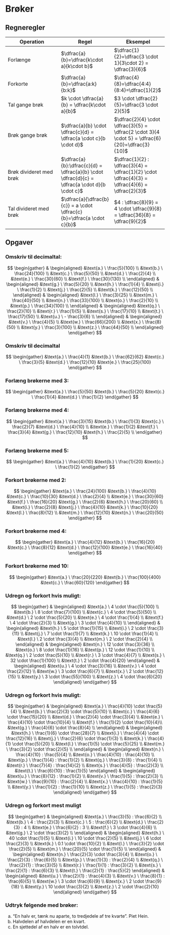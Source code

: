 # Brøker

## Regneregler

| Operation | Regel | Eksempel |
| --- | --- | --- |
| Forlænge | $\dfrac{a}{b}=\dfrac{k\cdot a}{k\cdot b}$ | $\dfrac{1}{2}=\dfrac{3 \cdot 1}{3\cdot 2} = \dfrac{3}{6}$ |
| Forkorte | $\dfrac{a}{b}=\dfrac{a:k}{b:k}$ | $\dfrac{4}{8}=\dfrac{4:4}{8:4}=\dfrac{1}{2}$ |
| Tal gange brøk | $k \cdot \dfrac{a}{b} = \dfrac{k\cdot a}{b}$ | $3 \cdot \dfrac{2}{5}=\dfrac{3 \cdot 2}{5}$ |
| Brøk gange brøk | $\dfrac{a}{b} \cdot \dfrac{c}{d} = \dfrac{a \cdot c}{b \cdot d}$ | $\dfrac{2}{4} \cdot \dfrac{3}{5} = \dfrac{2 \cdot 3}{4 \cdot 5} = \dfrac{6}{20}=\dfrac{3}{10}$ |
| Brøk divideret med brøk | $\dfrac{a}{b}:\dfrac{c}{d} = \dfrac{a}{b} \cdot \dfrac{d}{c} = \dfrac{a \cdot d}{b \cdot c}$ | $\dfrac{1}{2} : \dfrac{3}{4} = \dfrac{1}{2} \cdot \dfrac{4}{3} = \dfrac{4}{6} = \dfrac{2}{3}$ |
| Tal divideret med brøk | $\dfrac{a}{\dfrac{b}{c}} = a \cdot \dfrac{c}{b}=\dfrac{a \cdot c}{b}$ | $4 : \dfrac{8}{9} = 4 \cdot \dfrac{9}{8} = \dfrac{36}{8} = \dfrac{9}{2}$ | 

## Opgaver

### Omskriv til decimaltal:
$$
\begin{gather}
& 
\begin{aligned}
&\text{a.} \ \frac{5}{100} \\
&\text{b.} \ \frac{24}{100} \\
&\text{c.} \ \frac{5}{50} \\
&\text{d.} \ \frac{2}{4} \\
&\text{e.} \ \frac{30}{60} \\
&\text{f.} \ \frac{30}{130} \\
\end{aligned} 
&
\begin{aligned}
&\text{g.} \ \frac{5}{20} \\
&\text{h.} \ \frac{1}{4} \\
&\text{i.} \ \frac{1}{2} \\
&\text{j.} \ \frac{2}{5} \\
&\text{k.} \ \frac{12}{50} \\
\end{aligned}
&
\begin{aligned} 
&\text{l.} \ \frac{3}{25} \\
&\text{m.} \ \frac{40}{50} \\ 
&\text{n.} \ \frac{33}{100} \\
&\text{o.} \ \frac{2}{10} \\
&\text{p.} \ \frac{34}{100} \\
\end{aligned}
&
\begin{aligned}
&\text{q.} \ \frac{2}{10} \\
&\text{r.} \ \frac{1}{5} \\
&\text{s.} \ \frac{17}{10} \\
&\text{t.} \ \frac{17}{50} \\
&\text{u.} \ - \frac{3}{6} \\
\end{aligned}
&
\begin{aligned}
&\text{v.} \ \frac{4}{5} \\ 
&\text{w.} \ \frac{66}{200} \\
&\text{x.} \ \frac{8}{50} \\
&\text{y.} \ \frac{3}{100} \\
&\text{z.} \ \frac{44}{50} \\
\end{aligned}
\end{gather}
$$

### Omskriv til decimaltal
$$
\begin{gather}
&\text{a.} \ \frac{4}{1} 
&\text{b.} \ \frac{62}{62}
&\text{c.} \ \frac{3}{5}
&\text{d.} \ \frac{12}{10} 
&\text{e.} \ \frac{25}{100}
\end{gather}
$$

### Forlæng brøkerne med 3:
$$
\begin{gather}
&\text{a.} \ \frac{5}{50}
&\text{b.} \ \frac{5}{20}
&\text{c.} \ \frac{1}{4}
&\text{d.} \ \frac{1}{2}
\end{gather}
$$

### Forlæng brøkerne med 4:
$$
\begin{gather}
&\text{a.} \ \frac{3}{15} 
&\text{b.} \ \frac{1}{3}
&\text{c.} \ \frac{2}{7}
&\text{d.} \ \frac{4}{10} \\
&\text{e.} \ \frac{1}{2}
&\text{f.} \ \frac{3}{4}
&\text{g.} \ \frac{12}{10}
&\text{h.} \ \frac{2}{5} \\
\end{gather}
$$

### Forlæng brøkerne med 5:
$$
\begin{gather}
&\text{a.} \ \frac{4}{10} 
&\text{b.} \ \frac{1}{20}
&\text{c.} \ \frac{1}{2}
\end{gather}
$$

### Forkort brøkerne med 2:
$$
\begin{gather}
&\text{a.} \ \frac{24}{100}
&\text{b.} \ \frac{4}{10}
&\text{c.} \ \frac{10}{30}
&\text{d.} \ \frac{2}{4} \\
&\text{e.} \ \frac{30}{60}
&\text{f.} \ \frac{16}{20}
&\text{g.} \ \frac{2}{6}
&\text{h.} \ \frac{20}{60} \\
&\text{i.} \ \frac{2}{8}
&\text{j.} \ \frac{4}{10}
&\text{k.} \ \frac{10}{20}
&\text{l.} \ \frac{8}{12} \\
&\text{m.} \ \frac{12}{10}
&\text{n.} \ \frac{20}{50}
\end{gather}
$$

### Forkort brøkerne med 4:
$$
\begin{gather}
&\text{a.} \ \frac{4}{12} 
&\text{b.} \ \frac{16}{20}
&\text{c.} \ \frac{8}{12}
&\text{d.} \ \frac{12}{100}
&\text{e.} \ \frac{16}{40}
\end{gather}
$$

### Forkort brøkerne med 10:
$$
\begin{gather}
&\text{a.} \ \frac{20}{220}
&\text{b.} \ \frac{100}{400}
&\text{c.} \ \frac{60}{120}
\end{gather}
$$

### Udregn og forkort hvis muligt:
$$
\begin{gather}
&
\begin{aligned}
&\text{a.} \ 4 \cdot \frac{5}{100} \\
&\text{b.} \ 8 \cdot \frac{7}{100} \\
&\text{c.} \ 4 \cdot \frac{5}{50} \\
&\text{d.} \ 2 \cdot \frac{5}{20} \\
&\text{e.} \ 4 \cdot \frac{1}{4} \\
&\text{f.} \ 4 \cdot \frac{2}{3} \\
&\text{g.} \ 3 \cdot \frac{4}{10} \\
\end{aligned}
& 
\begin{aligned}
&\text{h.} \ 5 \cdot \frac{1}{15} \\
&\text{i.} \ 2 \cdot \frac{3}{11} \\
&\text{j.} \ 7 \cdot \frac{1}{7} \\
&\text{k.} \ 10 \cdot \frac{1}{4} \\
&\text{l.} \ 2 \cdot \frac{3}{4} \\
&\text{m.} \ 2 \cdot \frac{2}{4} \\
\end{aligned}
&
\begin{aligned}
&\text{n.} \ 12 \cdot \frac{3}{36} \\
&\text{o.} \ 8 \cdot \frac{1}{16} \\
&\text{p.} \ 12 \cdot \frac{1}{10} \\
&\text{q.} \ 2 \cdot \frac{5}{10} \\
&\text{r.} \ 3 \cdot \frac{4}{7} \\
&\text{s.} \ 32 \cdot \frac{1}{100} \\
&\text{t.} \ 2 \cdot \frac{4}{20}
\end{aligned}
&
\begin{aligned}
&\text{u.} \ 4 \cdot \frac{3}{16} \\
&\text{v.} \ 4 \cdot \frac{2}{12} \\
&\text{w.} \ 3 \cdot \frac{6}{7} \\
&\text{x.} \ 2 \cdot \frac{12}{15} \\
&\text{y.} \ 3 \cdot \frac{55}{100} \\
&\text{z.} \ 4 \cdot \frac{6}{20}
\end{aligned}
\end{gather}
$$

### Udregn og forkort hvis muligt:
$$
\begin{gather}
&
\begin{aligned}
&\text{a.} \ \frac{4}{10} \cdot \frac{5}{4} \\
&\text{b.} \ \frac{2}{3} \cdot \frac{5}{10} \\
&\text{c.} \ \frac{4}{6} \cdot \frac{15}{20} \\
&\text{d.} \ \frac{2}{4} \cdot \frac{3}{4} \\
&\text{e.} \ \frac{4}{10} \cdot \frac{10}{4} \\
&\text{f.} \ \frac{1}{2} \cdot \frac{10}{4}\\
&\text{g.} \ \frac{4}{6} \cdot \frac{8}{4} \\
\end{aligned}
& 
\begin{aligned}
&\text{h.} \ \frac{1}{6} \cdot \frac{28}{7}  \\
&\text{i.} \ \frac{4}{4} \cdot \frac{12}{16}  \\
&\text{j.} \ \frac{2}{6} \cdot \frac{1}{3} \\
&\text{k.} \ \frac{4}{1} \cdot \frac{5}{20}  \\
&\text{l.} \ \frac{1}{5} \cdot \frac{5}{25} \\
&\text{m.} \ \frac{3}{2} \cdot \frac{2}{5} \\
\end{aligned}
&
\begin{aligned}
&\text{n.} \ \frac{4}{10} : \frac{5}{4} \\
&\text{o.} \ \frac{4}{10} : \frac{4}{10} \\
&\text{p.} \ \frac{1}{4} : \frac{1}{2} \\
&\text{q.} \ \frac{3}{8} : \frac{1}{4} \\
&\text{r.} \ \frac{7}{4} : \frac{14}{2} \\
&\text{s.} \ \frac{4}{5} : \frac{2}{3} \\
&\text{t.} \ \frac{6}{10} : \frac{1}{5}
\end{aligned}
&
\begin{aligned}
&\text{u.} \ \frac{8}{12} : \frac{1}{2}  \\
&\text{v.} \ \frac{1}{5} : \frac{2}{3}  \\
&\text{w.} \ \frac{9}{10} : \frac{2}{4} \\
&\text{x.} \ \frac{4}{10} : \frac{1}{5}  \\
&\text{y.} \ \frac{1}{2} : \frac{1}{10}  \\
&\text{z.} \ \frac{1}{5} : \frac{2}{3} 
\end{aligned}
\end{gather}
$$

### Udregn og forkort mest muligt
$$
\begin{gather}
&
\begin{aligned}
&\text{a.} \ \frac{3}{5} : \frac{6}{2} \\
&\text{b.} \ 4 : \frac{2}{3} \\
&\text{c.} \ 5 : \frac{6}{2} \\
&\text{d.} \ \frac{2}{3} : 4 \\
&\text{e.} \ \frac{6}{2} : 3 \\
&\text{f.} \ 3 \cdot \frac{4}{6} \\
&\text{g.} \ 2 \cdot \frac{3}{2} \\
\end{aligned}
& 
\begin{aligned}
&\text{h.} \ 40 \cdot \frac{1}{5} \\
&\text{i.} \ 10 \cdot \frac{2}{5} \\
&\text{j.} \ 6 \cdot \frac{2}{3} \\
&\text{k.} \ 0.1 \cdot \frac{10}{2} \\
&\text{l.} \ \frac{3}{2} \cdot \frac{2}{5} \\
&\text{m.} \ \frac{20}{5} \cdot \frac{1}{5} \\
\end{aligned}
&
\begin{aligned}
&\text{n.} \ \frac{2}{3} \cdot \frac{3}{4} \\
&\text{o.} \ \frac{2}{3} : \frac{6}{5} \\
&\text{p.} \ \frac{1}{3} : \frac{2}{4} \\
&\text{q.} \ \frac{2}{1} : \frac{3}{5} \\
&\text{r.} \ \frac{1}{1} : \frac{3}{2} \\
&\text{s.} \ \frac{2}{1} : \frac{6}{3} \\
&\text{t.} \ \frac{2}{1} : \frac{5}{2}
\end{aligned}
&
\begin{aligned}
&\text{u.} \ \frac{2}{1} : \frac{4}{3} \\
&\text{v.} \ \frac{8}{1} : \frac{6}{5} \\
&\text{w.} \ 3 \cdot \frac{6}{9} \\
&\text{x.} \ 2 \cdot \frac{9}{18} \\
&\text{y.} \ 10 \cdot \frac{3}{2} \\
&\text{z.} \ 2 \cdot \frac{2}{10}
\end{aligned}
\end{gather}
$$

### Udtryk følgende med brøker:
a. "En halv er, tænk nu aparte, to tredjedele af tre kvarte". Piet Hein.
b. Halvdelen af halvdelen er en kvart.
c. En sjettedel af en halv er en tolvtdel.
